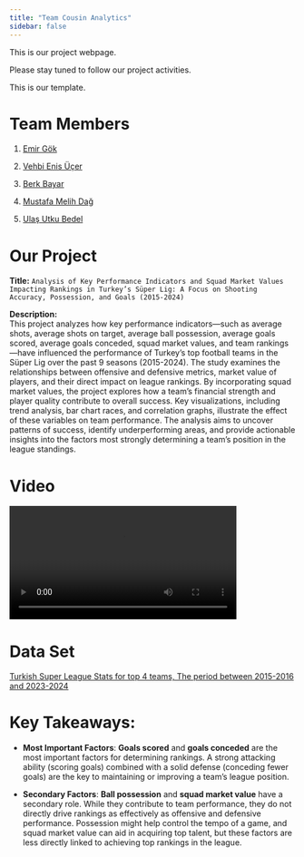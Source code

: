 ```yaml
---
title: "Team Cousin Analytics"
sidebar: false 
---
```


This is our project webpage.

Please stay tuned to follow our project activities.

This is our template.

# Team Members

1.  [Emir Gök](https://emu-hacettepe-analytics.github.io/emu430-fall2024-emirrgok/)

2.  [Vehbi Enis Üçer](https://emu-hacettepe-analytics.github.io/emu430-fall2024-enisucer/)

3.  [Berk Bayar](https://emu-hacettepe-analytics.github.io/emu430-fall2024-berkbyr/)

4.  [Mustafa Melih Dağ](https://emu-hacettepe-analytics.github.io/emu430-fall2024-melihdag1/)

5.  [Ulaş Utku Bedel](https://emu-hacettepe-analytics.github.io/emu430-fall2024-ulasutkubedel)

# Our Project

**Title:** `Analysis of Key Performance Indicators and Squad Market Values Impacting Rankings in Turkey’s Süper Lig: A Focus on Shooting Accuracy, Possession, and Goals (2015-2024)`

**Description:**\
This project analyzes how key performance indicators—such as average shots, average shots on target, average ball possession, average goals scored, average goals conceded, squad market values, and team rankings—have influenced the performance of Turkey's top football teams in the Süper Lig over the past 9 seasons (2015-2024). The study examines the relationships between offensive and defensive metrics, market value of players, and their direct impact on league rankings. By incorporating squad market values, the project explores how a team's financial strength and player quality contribute to overall success. Key visualizations, including trend analysis, bar chart races, and correlation graphs, illustrate the effect of these variables on team performance. The analysis aims to uncover patterns of success, identify underperforming areas, and provide actionable insights into the factors most strongly determining a team’s position in the league standings.

# Video

<video controls width="400">

<source src="video.mp4" type="video/mp4">

</video>

# Data Set

[Turkish Super League Stats for top 4 teams, The period between 2015-2016 and 2023-2024](./superligstats.xlsx)

# Key Takeaways:

-   **Most Important Factors**: **Goals scored** and **goals conceded** are the most important factors for determining rankings. A strong attacking ability (scoring goals) combined with a solid defense (conceding fewer goals) are the key to maintaining or improving a team’s league position.

-   **Secondary Factors**: **Ball possession** and **squad market value** have a secondary role. While they contribute to team performance, they do not directly drive rankings as effectively as offensive and defensive performance. Possession might help control the tempo of a game, and squad market value can aid in acquiring top talent, but these factors are less directly linked to achieving top rankings in the league.
